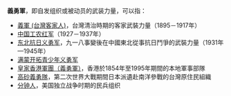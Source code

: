 {{Redirect-not|義軍|意大利武装部队}}
'''義勇軍'''，即自发组织或被动员的武装力量，可以指：
* [[義軍_(台灣客家人)|義軍 (台灣客家人)]]，台灣清治時期的客家武裝力量（1895－1917年）
* [[中国工农红军|中国工农红军]]（1927－1937年）
* [[东北抗日义勇军|东北抗日义勇军]]，九一八事變後在中國東北從事抗日鬥爭的武裝力量（1931年—1945年）
* [[满蒙开拓青少年义勇军|满蒙开拓青少年义勇军]]
* [[皇家香港軍團（義勇軍）|皇家香港軍團（義勇軍）]]，香港於1854年至1995年期間的本地軍事部隊
* [[高砂義勇隊|高砂義勇隊]]，第二次世界大戰期間日本派遺赴南洋參戰的台灣原住民組織
* [[分钟人|分钟人]]，美国独立战争时期的民兵组织
{{Disambiguation|Cat=三字组织机构消歧义}}